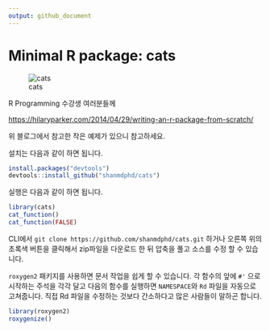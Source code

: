```yaml
---
output: github_document
---
```


# Minimal R package: cats

![cats](http://www.ipopcon.kr/public/upload/admin/thumbnail/20170213/4558a088ff26446e16cd0663608ded03.jpg)

R Programming 수강생 여러분들께

<https://hilaryparker.com/2014/04/29/writing-an-r-package-from-scratch/>

위 블로그에서 참고한 작은 예제가 있으니 참고하세요. 

설치는 다음과 같이 하면 됩니다.

```r
install.packages("devtools")
devtools::install_github("shanmdphd/cats")
```

실행은 다음과 같이 하면 됩니다.

```r
library(cats)
cat_function()
cat_function(FALSE)
```

CLI에서 `git clone https://github.com/shanmdphd/cats.git` 하거나 오른쪽 위의 초록색 버튼을 클릭해서 zip파일을 다운로드 한 뒤 압축을 풀고 소스를 수정 할 수 있습니다.

`roxygen2` 패키지를 사용하면 문서 작업을 쉽게 할 수 있습니다.
각 함수의 앞에 `#'` 으로 시작하는 주석을 각각 달고 다음의 함수를 실행하면 `NAMESPACE`와 `Rd` 파일을 자동으로 고쳐줍니다. 
직접 Rd 파일을 수정하는 것보다 간소하다고 많은 사람들이 말하곤 합니다.

```r
library(roxygen2)
roxygenize()
```

